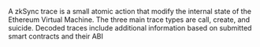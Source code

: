 A zkSync trace is a small atomic action that modify the internal state of the Ethereum Virtual Machine. The three main trace types are call, create, and suicide. Decoded traces include additional information based on submitted smart contracts and their ABI